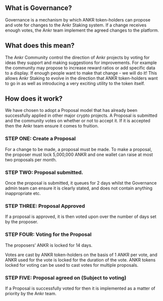 ## What is Governance?
Governance is a mechanism by which ANKR token-holders can propose and vote for changes to the Ankr Staking system. If a change receives enough votes, the Ankr team implement the agreed changes to the platform.

## What does this mean?
The Ankr Community control the direction of Ankr projects by voting for ideas they support and making suggestions for improvements. For example the community may propose to increase reward ratios or add specific data to a display. If enough people want to make that change - we will do it! This allows Ankr Staking to evolve in the direction that ANKR token-holders want to go in as well as introducing a very exciting utility to the token itself.

## How does it work?
We have chosen to adopt a Proposal model that has already been successfully applied in other major crypto projects. A Proposal is submitted and the community votes on whether or not to accept it. If it is accepted then the Ankr team ensure it comes to fruition.

### STEP ONE: Create a Proposal
For a change to be made, a proposal must be made. To make a proposal, the proposer must lock 5,000,000 ANKR and one wallet can raise at most two proposals per month.

### STEP TWO: Proposal submitted.
Once the proposal is submitted, it queues for 2 days whilst the Governance admin team can ensure it is clearly stated, and does not contain anything inappropriate etc.

### STEP THREE: Proposal Approved
If a proposal is approved, it is then voted upon over the number of days set by the proposer.

### STEP FOUR: Voting for the Proposal
The proposers’ ANKR is locked for 14 days.

Votes are cast by ANKR token-holders on the basis of 1 ANKR per vote, and ANKR used for the vote is locked for the duration of the vote. ANKR tokens locked for voting can be used to cast votes for multiple proposals.

### STEP FIVE: Proposal agreed on (Subject to voting)
If a Proposal is successfully voted for then it is implemented as a matter of priority by the Ankr team.